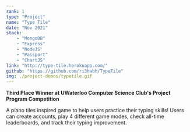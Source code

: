 ```yaml
---
rank: 1
type: "Project"
name: "Type Tile"
date: "Nov 2021"
stack:
    - "MongoDB"
    - "Express"
    - "NodeJS"
    - "Passport"
    - "ChartJS"
link: "http://type-tile.herokuapp.com/"
github: "https://github.com/ri3habh/TypeTile"
img: ./project-demos/typetile.gif
---
```

**Third Place Winner at UWaterloo Computer Science Club's Project Program Competition**

A piano tiles inspired game to help users practice their typing skills! Users can create accounts, play 4 different game modes, check all-time leaderboards, and track their typing improvement.

